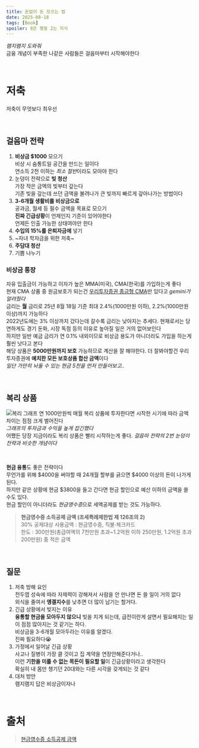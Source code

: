 ```yaml
---
title: 돈없이 돈 모으는 법
date: 2025-08-18
tags: [Book]
spoiler: 8은 행동 2는 지식
---
```


*램지램지 도와줘*  
금융 개념이 부족한 나같은 사람들은 걸음마부터 시작해야한다  

&nbsp;

# 저축
저축이 무엇보다 최우선  

&nbsp;

## 걸음마 전략
1. **비상금 $1000** 모으기  
비상 시 숨통트일 공간을 만드는 일이다  
연소득 2천 이하는 *최소 절반*이라도 모아야 한다  
2. 눈덩이 전략으로 **빚 청산**  
가장 작은 금액의 빚부터 갚는다  
기존 빚을 갚는데 쓰던 금액을 불려나가 큰 빚까지 빠르게 갚아나가는 방법이다  
3. **3-6개월 생활비를 비상금으로**  
공과금, 월세 등 필수 금액을 목표로 모으기  
**진짜 긴급상황**이 언제인지 기준이 있어야한다  
언제든 인출 가능한 상태여야만 한다  
4. **수입의 15%를 은퇴자금에** 넣기
5. ~자녀 학자금을 위한 저축~  
6. **주담대 청산**  
7. 기쁨 나누기

### 비상금 통장
자유 입출금이 가능하고 이자가 높은 MMA(미국), CMA(한국)를 가입하는게 좋다  
현재 CMA 상품 중 원금보호가 되는건 [우리투자증권 종금형 CMA](https://securities.wooriib.com/HPKOFngoAction.do?method=hpwoncmanoteinf&BOARD_ID=38)만 있다고 _gemini가 알려줬다_  
금리는 **월** 금리로 25년 8월 18일 기준 최대 2.4%(1000만원 이하), 2.2%(1000만원 이상)까지 가능하다  
2022년도에는 3% 이상까지 갔다는데 갈수록 금리는 낮아지는 추세다. 현재로서는 당연하게도 경기 둔화, 시장 독점 등의 이유로 높아질 일은 거의 없어보인다  
하지만 일반 예금 금리가 연 0.1% 내외이므로 비상금 용도가 아니더라도 가입을 하는게 훨씬 낫다고 본다  
해당 상품은 **5000만원까지 보호** 가능하므로 계산을 잘 해야한다. 더 잘봐야할건 우리투자증권에 **예치한 모든 보호상품 합산 금액**이다  
_일단 가만히 놔둘 수 있는 현금 5천을 먼저 만들어보고.._  

&nbsp;

## 복리 상품
![복리 그래프](/image/post/complete-guide-to-money/graph.jpg)
연 1000만원씩 매월 복리 상품에 투자한다면 시작한 시기에 따라 금액 차이는 점점 크게 벌어진다  
_그래프의 투자금과 수익을 높게 잡긴했다_  
어쨌든 당장 지금이라도 복리 상품은 빨리 시작하는게 좋다. *걸음마 전략의 2번 눈덩이 전략과 비슷한 개념이다* 

&nbsp;


**현금 융통**도 좋은 전략이다  
무언가를 위해 $4000을 써야할 때 24개월 할부를 긁으면 $4000 이상의 돈이 나가게 된다.  
하지만 같은 상황에 현금 $3800을 들고 간다면 현금 할인으로 예산 이하의 금액을 쓸 수도 있다.  
현금 할인이 아니더라도 *현금영수증*으로 세액공제를 받는 것도 가능하다.

> **현금영수증 소득공제 금액 (조세특례제한법 제 126조의 2)**  
> 30% 공제대상 사용금액 : 현금영수증, 직불·체크카드  
> 한도 : 300만원(총급여액의 7천만원 초과~1.2억원 이하 250만원, 1.2억원 초과 200만원) 중 적은 금액

&nbsp;

## 질문
1. 저축 방해 요인  
전두엽 성숙에 따라 자제력이 강해져서 사람을 안 만나면 돈 쓸 일이 거의 없다  
외식을 줄여서 **엥겔지수**를 낮추면 더 많이 남기는 할거다.
1. 긴급 상황에서 빚지는 이유  
**융통할 현금을 모아두지 않으니** 빚을 지게 되는데, 급전이란게 살면서 필요해지는 일이 점점 많아지는 것 같기는 하다.  
비상금을 3-6개월 모아두라는 이유를 알겠다.  
진짜 필요하다😭
1. 가정에서 일어날 긴급 상황  
사고나 질병이 가장 클 것이고 집 계약을 연장안해준다거나..  
이런 **기한을 미룰 수 없는 목돈이 필요할 일**이 긴급상황이라고 생각한다  
확실히 내 몸만 챙기던 20대와는 다른 시각을 갖게되는 것 같다  
1. 대처 방안  
램지램지 답은 비상금이자나

&nbsp;

# 출처
> [현금영수증 소득공제 금액](https://www.nts.go.kr/nts/na/ntt/selectNttInfo.do?nttSn=1463&mi=15559)